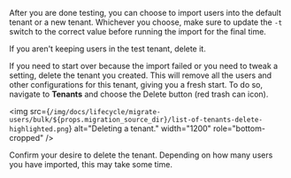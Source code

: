 
After you are done testing, you can choose to import users into the default tenant or a new tenant. Whichever you choose, make sure to update the `-t` switch to the correct value before running the import for the final time.

If you aren't keeping users in the test tenant, delete it.

If you need to start over because the import failed or you need to tweak a setting, delete the tenant you created. This will remove all the users and other configurations for this tenant, giving you a fresh start. To do so, navigate to <strong>Tenants</strong> and choose the <InlineUIElement>Delete</InlineUIElement> button (red trash can icon).

<img src={`/img/docs/lifecycle/migrate-users/bulk/${props.migration_source_dir}/list-of-tenants-delete-highlighted.png`} alt="Deleting a tenant." width="1200" role="bottom-cropped" />

Confirm your desire to delete the tenant. Depending on how many users you have imported, this may take some time.

